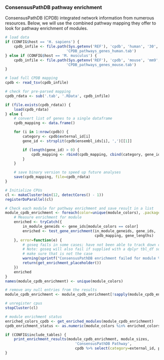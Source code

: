 ### ConsensusPathDB pathway enrichment

ConsensusPathDB (CPDB) integrated network information from numerous resources.
Below, we will use the combined pathway mapping they offer to look for
pathway enrichment of modules.

```r
# load data
if (CONFIG$host == 'H. sapiens') {
    cpdb_infile <- file.path(Sys.getenv('REF'), 'cpdb', 'human', '30',
                            'CPDB_pathways_genes_human.tab')
} else if (CONFIG$host == 'M. musculus') {
    cpdb_infile <- file.path(Sys.getenv('REF'), 'cpdb', 'mouse', 'mm9',
                            'CPDB_pathways_genes_mouse.tab')
}

# load full CPDB mapping
cpdb <- read_tsv(cpdb_infile)

# check for pre-parsed mapping
cpdb_rdata <- sub('.tab', '.RData', cpdb_infile)

if (file.exists(cpdb_rdata)) {
    load(cpdb_rdata)
} else {
    # convert list of genes to a single dataframe
    cpdb_mapping <- data.frame()

    for (i in 1:nrow(cpdb)) {
        category <- cpdb$external_id[i]
        gene_id <- strsplit(cpdb$ensembl_ids[i], ',')[[1]]

        if (length(gene_id) > 0) {
            cpdb_mapping <- rbind(cpdb_mapping, cbind(category, gene_id))
        }
    }

    # save binary version to speed up future analyses
    save(cpdb_mapping, file=cpdb_rdata)
}
```

```r
# Initialize CPUs
cl <- makeCluster(min(12, detectCores() - 1))
registerDoParallel(cl)

# Check each module for pathway enrichment and save result in a list
module_cpdb_enrichment <- foreach(color=unique(module_colors), .packages=c('goseq')) %dopar% {
    # Measure enrichment for module
    enriched <- tryCatch({
        in_module_geneids <- gene_ids[module_colors == color]
        enriched <- test_gene_enrichment(in_module_geneids, gene_ids,
                                         cpdb_mapping, gene_lengths)
    }, error=function(e) {
        # goseq fails in some cases; have not been able to track down cause yet
        # Note: goseq will also fail if supplied with a dplyr tbl_df so first 
        # make sure that is not the case
        warning(sprintf("ConsensusPathDB enrichment failed for module %s", color))
        return(get_enrichment_placeholder())
    })
    enriched
}
names(module_cpdb_enrichment) <- unique(module_colors)

# remove any null entries from the results
module_cpdb_enrichment <- module_cpdb_enrichment[!sapply(module_cpdb_enrichment, is.null)]

# unregister cpus
stopCluster(cl)

# module enrichment status
enriched_colors_cpdb <- get_enriched_modules(module_cpdb_enrichment)
cpdb_enrichment_status <- as.numeric(module_colors %in% enriched_colors_cpdb)
```

```r
if (CONFIG$include_tables) {
    print_enrichment_results(module_cpdb_enrichment, module_sizes,
                                'ConsensusPathDB Pathway',
                                cpdb %>% select(category=external_id, pathway, source))
}
```

